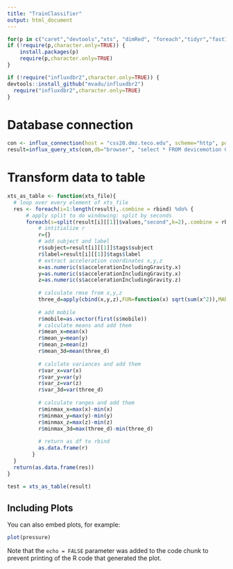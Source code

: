 ```yaml
---
title: "TrainClassifier"
output: html_document
---
```


```r
for(p in c("caret","devtools","xts", "dimRed", "foreach","tidyr","fastICA"))
if (!require(p,character.only=TRUE)) {
    install.packages(p)
    require(p,character.only=TRUE)
}

if (!require("influxdbr2",character.only=TRUE)) {
devtools::install_github("mvadu/influxdbr2")
  require("influxdbr2",character.only=TRUE)
}
```


# Database connection

```r
con <- influx_connection(host = "css20.dmz.teco.edu", scheme="http", port=80) 
result=influx_query_xts(con,db="browser", "select * FROM devicemotion GROUP BY label, subject")
```

# Transform data to table

```r
xts_as_table <- function(xts_file){
  # loop over every element of xts_file
  res <- foreach(i=1:length(result),.combine = rbind) %do% {
      # apply split to do windowing: split by seconds
      foreach(s=split(result[i][[1]]$values,"second",k=2),.combine = rbind) %do%{
          # intitialize r
          r={}
          # add subject and label
          r$subject=result[i][[1]]$tags$subject 
          r$label=result[i][[1]]$tags$label
          # extract acceleration coordinates x,y,z
          x=as.numeric(s$accelerationIncludingGravity.x)
          y=as.numeric(s$accelerationIncludingGravity.x)
          z=as.numeric(s$accelerationIncludingGravity.z)
          
          # calculate rmse from x,y,z
          three_d=apply(cbind(x,y,z),FUN=function(x) sqrt(sum(x^2)),MARGIN=1)
          
          # add mobile
          r$mobile=as.vector(first(s$mobile)) 
          # calculate means and add them
          r$mean_x=mean(x)
          r$mean_y=mean(y)
          r$mean_z=mean(z)
          r$mean_3d=mean(three_d)
          
          # calclate variances and add them
          r$var_x=var(x)
          r$var_y=var(y)
          r$var_z=var(z)
          r$var_3d=var(three_d)
          
          # calculate ranges and add them
          r$minmax_x=max(x)-min(x)
          r$minmax_y=max(y)-min(y)
          r$minmax_z=max(z)-min(z)
          r$minmax_3d=max(three_d)-min(three_d)
          
          # return as df to rbind
          as.data.frame(r)
        }
  }
  return(as.data.frame(res))
}

test = xts_as_table(result)
```



## Including Plots

You can also embed plots, for example:

```r
plot(pressure)
```

Note that the `echo = FALSE` parameter was added to the code chunk to prevent printing of the R code that generated the plot.
